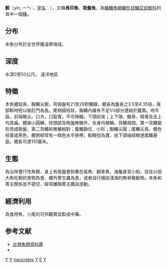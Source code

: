 {{noteTA
|T=zh:鮣;zh-hant:鮣;zh-hans:䲟;
|1=zh:鮣;zh-hant:鮣;zh-hans:䲟;
}}
{{CJK-New-Char|4C9F|ver=A}}
{{Speciesbox
| taxon = Echeneis naucrates
| status = LC
| status_system = iucn3.1
| status_ref = <ref name=iucn>Collette, B., Curtis, M., Williams, J.T., Smith-Vaniz, W.F. & Pina Amargos, F. (2015). ''Echeneis naucrates''. The IUCN Red List of Threatened Species {{doi|10.2305/IUCN.UK.2015-4.RLTS.T190393A15603110.en}}</ref>
|image=Remora Belize Reef.jpg
| binomial_authority = [[Linnaeus|Linnaeus]], 1758
| synonyms = *''Leptecheneis flaviventris''<br /><small>Seale, 1906</small>
*''Echeneis fasciata''<br /><small>Gronow, 1854</small>
*''Echeneis fusca''<br /><small>Gronow, 1854</small>
*''Echeneis guaican''<br /><small>Poey, 1860</small>
*''Echeneis lunata''<br /><small>Bancroft, 1831</small>
*''Leptecheneis naucrates''<br /><small>Linnaeus, 1758</small>
*''Echeneis metallica''<br /><small>Poey, 1860</small>
*''Echeneis vittata''<br /><small>Rüppell, 1838</small>
}}

'''鮣'''（yìn, ㄧㄣˋ，[[学名|学名]]：{{lang|la|'''''Echeneis naucrates'''''}}），又稱'''長印魚'''、'''吸盤魚'''，為[[輻鰭魚綱|輻鰭魚綱]][[鱸形目|鱸形目]][[鱸亞目|鱸亞目]][[鮣科|鮣科]]的其中一個[[種|種]]。

== 分布 ==
本魚分布於全世界暖溫帶海域。

== 深度 ==
水深0至50公尺。
遠洋地區

== 特徵 ==
本魚體延長，胸鰭尖銳，背吸盤有21至28對鰭瓣，體長為盤長之3.5至4.35倍，尾部較吻短以致肛門為長。尾柄圓柱狀，胸鰭內緣有不足1/3部分連結於腹面。吻平扁，前端略尖。口大，口裂寬，不可伸縮，下頜前突；上下頜、鋤骨、腭骨及舌上均具齒。體被小圓鱗，除頭部及吸盤無鱗外，全身均被鱗。背鰭兩個，第一背鰭變形而成吸盤，第二背鰭和臀鰭相對；腹鰭胸位，小形；胸鰭尖圓；尾鰭尖長。體色棕黃或黑色，體側經常有一暗色水平狹帶，較眼徑為寬，由下頜端經眼達尾鰭基底。體長可達110厘米。

== 生態 ==
為沿岸晝行性魚類，身上有吸盤會附著在鯊魚、翻車魚、海龜甚至小船，往往以撿大魚吃剩的食物為食、體外寄生蟲為食，或者自行捕捉淺海的無脊椎動物。本魚和寄主關係並不密切，經常離開寄主獨自游動。

== 經濟利用 ==
為食用魚，小尾的可供觀賞及製成中藥。

== 参考文献 ==
* [http://fishdb.sinica.edu.tw/ 台灣魚類資料庫] {{Wayback|url=http://fishdb.sinica.edu.tw/ |date=20160304193340 }}
* {{TaiBNET| zh=長印魚 | id=381644 | binomial=Echeneis naucrates | authority=Linnaeus, 1758 | var= | accessdate=2013-01-24}}
{{Taxonbar}}
[[Category:食用魚|Y]]
[[Category:觀賞魚|Y]]
[[Category:鮣屬|naucrates]]
[[Category:寄生動物|Y]]
[[Category:1758年描述的魚類|E]]
[[Category:卡尔·林奈命名的生物分类|Y]]